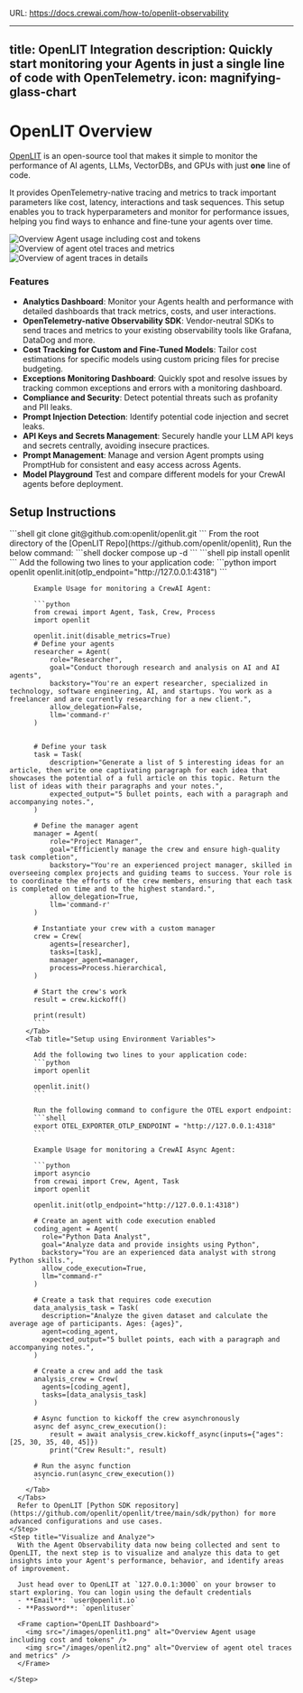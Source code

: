 URL: https://docs.crewai.com/how-to/openlit-observability

---
title: OpenLIT Integration
description: Quickly start monitoring your Agents in just a single line of code with OpenTelemetry.
icon: magnifying-glass-chart
---

# OpenLIT Overview

[OpenLIT](https://github.com/openlit/openlit?src=crewai-docs) is an open-source tool that makes it simple to monitor the performance of AI agents, LLMs, VectorDBs, and GPUs with just **one** line of code. 

It provides OpenTelemetry-native tracing and metrics to track important parameters like cost, latency, interactions and task sequences. 
This setup enables you to track hyperparameters and monitor for performance issues, helping you find ways to enhance and fine-tune your agents over time.

<Frame caption="OpenLIT Dashboard">
  <img src="/images/openlit1.png" alt="Overview Agent usage including cost and tokens" />
  <img src="/images/openlit2.png" alt="Overview of agent otel traces and metrics" />
  <img src="/images/openlit3.png" alt="Overview of agent traces in details" />
</Frame>

### Features

- **Analytics Dashboard**: Monitor your Agents health and performance with detailed dashboards that track metrics, costs, and user interactions.
- **OpenTelemetry-native Observability SDK**: Vendor-neutral SDKs to send traces and metrics to your existing observability tools like Grafana, DataDog and more.
- **Cost Tracking for Custom and Fine-Tuned Models**: Tailor cost estimations for specific models using custom pricing files for precise budgeting.
- **Exceptions Monitoring Dashboard**: Quickly spot and resolve issues by tracking common exceptions and errors with a monitoring dashboard.
- **Compliance and Security**: Detect potential threats such as profanity and PII leaks.
- **Prompt Injection Detection**: Identify potential code injection and secret leaks.
- **API Keys and Secrets Management**: Securely handle your LLM API keys and secrets centrally, avoiding insecure practices.
- **Prompt Management**: Manage and version Agent prompts using PromptHub for consistent and easy access across Agents.
- **Model Playground** Test and compare different models for your CrewAI agents before deployment.

## Setup Instructions

<Steps>
    <Step title="Deploy OpenLIT">
      <Steps>
        <Step title="Git Clone OpenLIT Repository">
          ```shell
          git clone git@github.com:openlit/openlit.git
          ```
        </Step>
        <Step title="Start Docker Compose">
          From the root directory of the [OpenLIT Repo](https://github.com/openlit/openlit), Run the below command:
          ```shell
          docker compose up -d
          ```
        </Step>
      </Steps>
    </Step>
    <Step title="Install OpenLIT SDK">
      ```shell
      pip install openlit
      ```
    </Step>
    <Step title="Initialize OpenLIT in Your Application">
      Add the following two lines to your application code:
      <Tabs>
        <Tab title="Setup using function arguments">
          ```python
          import openlit
          openlit.init(otlp_endpoint="http://127.0.0.1:4318")
          ```
          
          Example Usage for monitoring a CrewAI Agent:
    
          ```python
          from crewai import Agent, Task, Crew, Process
          import openlit

          openlit.init(disable_metrics=True)
          # Define your agents
          researcher = Agent(
              role="Researcher",
              goal="Conduct thorough research and analysis on AI and AI agents",
              backstory="You're an expert researcher, specialized in technology, software engineering, AI, and startups. You work as a freelancer and are currently researching for a new client.",
              allow_delegation=False,
              llm='command-r'
          )


          # Define your task
          task = Task(
              description="Generate a list of 5 interesting ideas for an article, then write one captivating paragraph for each idea that showcases the potential of a full article on this topic. Return the list of ideas with their paragraphs and your notes.",
              expected_output="5 bullet points, each with a paragraph and accompanying notes.",
          )

          # Define the manager agent
          manager = Agent(
              role="Project Manager",
              goal="Efficiently manage the crew and ensure high-quality task completion",
              backstory="You're an experienced project manager, skilled in overseeing complex projects and guiding teams to success. Your role is to coordinate the efforts of the crew members, ensuring that each task is completed on time and to the highest standard.",
              allow_delegation=True,
              llm='command-r'
          )

          # Instantiate your crew with a custom manager
          crew = Crew(
              agents=[researcher],
              tasks=[task],
              manager_agent=manager,
              process=Process.hierarchical,
          )

          # Start the crew's work
          result = crew.kickoff()

          print(result)
          ```
        </Tab>
        <Tab title="Setup using Environment Variables">

          Add the following two lines to your application code:
          ```python
          import openlit

          openlit.init()
          ```

          Run the following command to configure the OTEL export endpoint:
          ```shell
          export OTEL_EXPORTER_OTLP_ENDPOINT = "http://127.0.0.1:4318"
          ```

          Example Usage for monitoring a CrewAI Async Agent:

          ```python
          import asyncio
          from crewai import Crew, Agent, Task
          import openlit

          openlit.init(otlp_endpoint="http://127.0.0.1:4318")

          # Create an agent with code execution enabled
          coding_agent = Agent(
            role="Python Data Analyst",
            goal="Analyze data and provide insights using Python",
            backstory="You are an experienced data analyst with strong Python skills.",
            allow_code_execution=True,
            llm="command-r"
          )

          # Create a task that requires code execution
          data_analysis_task = Task(
            description="Analyze the given dataset and calculate the average age of participants. Ages: {ages}",
            agent=coding_agent,
            expected_output="5 bullet points, each with a paragraph and accompanying notes.",
          )

          # Create a crew and add the task
          analysis_crew = Crew(
            agents=[coding_agent],
            tasks=[data_analysis_task]
          )

          # Async function to kickoff the crew asynchronously
          async def async_crew_execution():
              result = await analysis_crew.kickoff_async(inputs={"ages": [25, 30, 35, 40, 45]})
              print("Crew Result:", result)

          # Run the async function
          asyncio.run(async_crew_execution())
          ```
        </Tab>
      </Tabs>
      Refer to OpenLIT [Python SDK repository](https://github.com/openlit/openlit/tree/main/sdk/python) for more advanced configurations and use cases.
    </Step>
    <Step title="Visualize and Analyze">
      With the Agent Observability data now being collected and sent to OpenLIT, the next step is to visualize and analyze this data to get insights into your Agent's performance, behavior, and identify areas of improvement.

      Just head over to OpenLIT at `127.0.0.1:3000` on your browser to start exploring. You can login using the default credentials
      - **Email**: `user@openlit.io`
      - **Password**: `openlituser`
      
      <Frame caption="OpenLIT Dashboard">
        <img src="/images/openlit1.png" alt="Overview Agent usage including cost and tokens" />
        <img src="/images/openlit2.png" alt="Overview of agent otel traces and metrics" />
      </Frame>

    </Step>
</Steps> 

